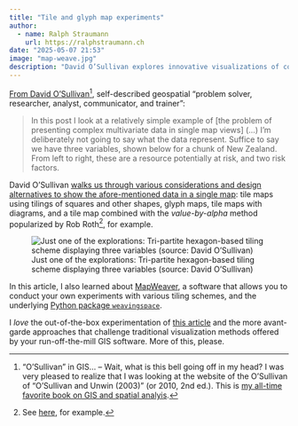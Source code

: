 ```yaml
---
title: "Tile and glyph map experiments"
author:
  - name: Ralph Straumann
    url: https://ralphstraumann.ch
date: "2025-05-07 21:53"
image: "map-weave.jpg"
description: "David O’Sullivan explores innovative visualizations of complex #multivariate data on #maps, using a case study with three variables. His article showcases creative #mapping techniques pushing the boundaries of traditional GIS #visualization."
---
```


[From David O'Sullivan](https://dosull.github.io/posts/2025-05-02-tiles-and-glyphs/tiles-and-glyphs.html)[^O'Sullivan], self-described geospatial "problem solver, researcher, 
analyst, communicator, and trainer":

> In this post I look at a relatively simple example of [the problem of presenting 
complex multivariate data in single map views] (...) I’m deliberately not going to 
say what the data represent. Suffice to say we have three variables, shown below 
for a chunk of New Zealand. From left to right, these are a resource potentially 
at risk, and two risk factors.

David O'Sullivan [walks us through various considerations and design alternatives 
to show the afore-mentioned data in a single map](https://dosull.github.io/posts/2025-05-02-tiles-and-glyphs/tiles-and-glyphs.html): tile maps using tilings of 
squares and other shapes, glyph maps, tile maps with diagrams, and a tile map 
combined with the *value-by-alpha* method popularized by Rob Roth[^RobRoth], for example.

![Just one of the explorations: Tri-partite hexagon-based tiling scheme displaying three variables (source: David O'Sullivan)](07-3-slices-hex.png "Just one of the explorations: Tri-partite hexagon-based tiling scheme displaying three variables (source: David O'Sullivan)")

In this article, I also learned about 
[MapWeaver](https://dosull.github.io/mapweaver/app/), a software that allows you 
to conduct your own experiments with various tiling schemes, and the underlying 
[Python package `weavingspace`](https://github.com/DOSull/weaving-space).

I *love* the out-of-the-box experimentation of [this article](https://dosull.github.io/posts/2025-05-02-tiles-and-glyphs/tiles-and-glyphs.html) and the more 
avant-garde approaches that challenge traditional visualization methods offered 
by your run-off-the-mill GIS software. More of this, please.

[^O'Sullivan]: "O'Sullivan" in GIS... – Wait, what is this bell going off in my head? 
I was very pleased to realize that I was looking at the website of the O'Sullivan 
of "O'Sullivan and Unwin (2003)" (or 2010, 2nd ed.). This is [my all-time favorite 
book on GIS and spatial analyis](https://dosull.github.io/books.html).

[^RobRoth]: See [here](https://andywoodruff.com/blog/value-by-alpha-maps/), for example.